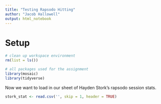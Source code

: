 ```yaml
---
title: "Testing Rapsodo Hitting"
author: "Jacob Hallowell"
output: html_notebook
---
```


# Setup
```r
# clean up workspace environment
rm(list = ls())

# all packages used for the assignment
library(mosaic)
library(tidyverse)
```

Now we want to load in our sheet of Hayden Stork's rapsodo session stats.
```r
stork_stat <- read.csv('', skip = 1, header = TRUE)
```